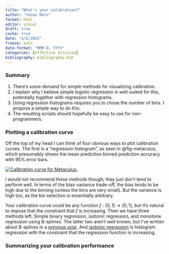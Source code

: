 ```yaml
---
title: "What's your calibration?"
author: "Jonas Moss"
format: html
editor: visual
draft: true
cache: true
date: "a/b/2022"
freeze: auto
date-format: "MMM D, YYYY"
categories: [effective altruism]
bibliography: bibliography.bib
---
```


### Summary

1.  There's some demand for simple methods for visualizing calibration.
2.  I explain why I believe simple logistic regression is well-suited for this, potentially together with regression histograms.
3.  Using regression histograms requires you to chose the number of bins. I propose a simple way to do this.
4.  The resulting scripts should hopefully be easy to use for non-programmers.

### Plotting a calibration curve

Off the top of my head I can think of four obvious ways to plot calibration curves. The first is a "regression histogram", as seen in @fig-metaculus, which presumably shows the mean prediction binned prediction accuracy with $95\%$ error bars.

[![Calibration curve for Metaculus.](images/Skjermbilde%202022-10-28%20175838.png){#fig-metaculus fig-align="center"}](https://www.metaculus.com/questions/track-record/)

I would not recommend these methods though; they just don't tend to perform well. In terms of the bias-variance trade-off, the bias tends to be high due to the binning (unless the bins are very small). But the variance is high too, as the bin selection is essentially arbitrary.

Your calibration curve could be any function $f:[0,1]\to[0,1]$, but it's natural to impose that the constraint that $f$ is increasing. Then we have three methods left: Simple binary regression, isotonic regression, and monotone regression using B-splines. The latter two aren't well known, but I've written about B-splines in a [previous post](https://blog.jonasmoss.com/posts/quantiles/quantiles.html). And [isotonic regression](https://en.wikipedia.org/wiki/Isotonic_regression) is histogram regression with the constraint that the regression function is increasing.

### Summarizing your calibration performance
